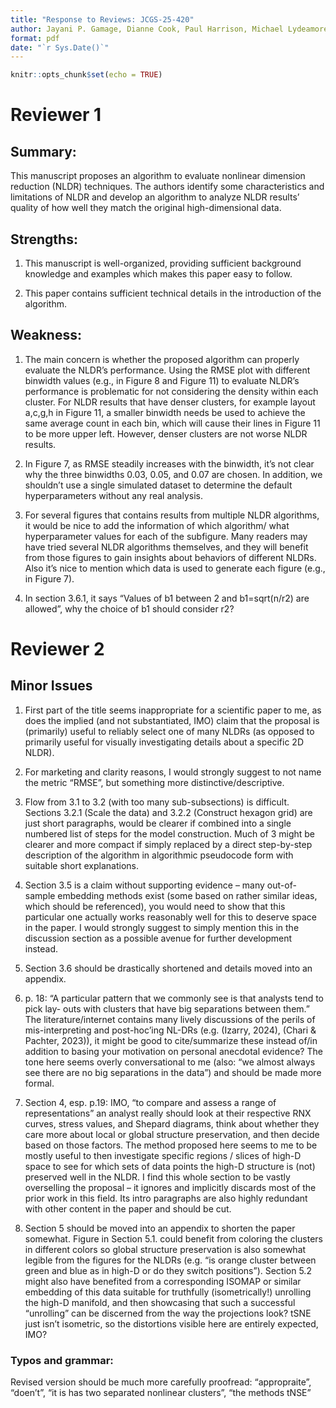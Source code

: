 ```yaml
---
title: "Response to Reviews: JCGS-25-420"
author: Jayani P. Gamage, Dianne Cook, Paul Harrison, Michael Lydeamore
format: pdf
date: "`r Sys.Date()`"
---
```


```r
knitr::opts_chunk$set(echo = TRUE)
```

# Reviewer 1

## Summary: 

This manuscript proposes an algorithm to evaluate nonlinear dimension reduction (NLDR) techniques. The authors identify some characteristics and limitations of NLDR and develop an algorithm to analyze NLDR results' quality of how well they match the original high-dimensional data.

## Strengths:

1. This manuscript is well-organized, providing sufficient background knowledge and examples which makes this paper easy to follow.

2. This paper contains sufficient technical details in the introduction of the algorithm.

## Weakness:

1. The main concern is whether the proposed algorithm can properly evaluate the NLDR's performance. Using the RMSE plot with different binwidth values (e.g., in Figure 8 and Figure 11) to evaluate NLDR's performance is problematic for not considering the density within each cluster. For NLDR results that have denser clusters, for example layout a,c,g,h in Figure 11, a smaller binwidth needs be used to achieve the same average count in each bin, which will cause their lines in Figure 11 to be more upper left. However, denser clusters are not worse NLDR results.

2. In Figure 7, as RMSE steadily increases with the binwidth, it's not clear why the three binwidths 0.03, 0.05, and 0.07 are chosen. In addition, we shouldn't use a single simulated dataset to determine the default hyperparameters without any real analysis.

3. For several figures that contains results from multiple NLDR algorithms, it would be nice to add the information of which algorithm/ what hyperparameter values for each of the subfigure. Many readers may have tried several NLDR algorithms themselves, and they will benefit from those figures to gain insights about behaviors of different NLDRs. Also it's nice to mention which data is used to generate each figure (e.g., in Figure 7).

4. In section 3.6.1, it says "Values of b1 between 2 and b1=sqrt(n/r2) are allowed", why the choice of b1 should consider r2?

# Reviewer 2

## Minor Issues

1. First part of the title seems inappropriate for a scientific paper to me, as does the implied (and not substantiated, IMO) claim that the proposal is (primarily) useful to reliably select one of many NLDRs (as opposed to primarily useful for visually investigating details about a specific 2D NLDR).

2. For marketing and clarity reasons, I would strongly suggest to not name the metric “RMSE”, but something more distinctive/descriptive.

3. Flow from 3.1 to 3.2 (with too many sub-subsections) is difficult. Sections 3.2.1 (Scale the data) and 3.2.2 (Construct hexagon grid) are just short paragraphs, would be clearer if combined into a single numbered list of steps for the model construction. Much of 3 might be clearer and more compact if simply replaced by a direct step-by-step description of the algorithm in algorithmic pseudocode form with suitable short explanations.

4. Section 3.5 is a claim without supporting evidence – many out-of-sample embedding methods exist (some based on rather similar ideas, which should be referenced), you would need to show that this particular one actually works reasonably well for this to deserve space in the paper. I would strongly suggest to simply mention this in the discussion section as a possible avenue for further development instead.

5. Section 3.6 should be drastically shortened and details moved into an appendix.

6. p. 18: “A particular pattern that we commonly see is that analysts tend to pick lay- outs with clusters that have big separations between them.” The literature/internet contains many lively discussions of the perils of mis-interpreting and post-hoc’ing NL-DRs (e.g. (Izarry, 2024), (Chari & Pachter, 2023)), it might be good to cite/summarize these instead of/in addition to basing your motivation on personal anecdotal evidence? The tone here seems overly conversational to me (also: “we almost always see there are no big separations in the data”) and should be made more formal.

7. Section 4, esp. p.19: IMO, “to compare and assess a range of representations” an analyst really should look at their respective RNX curves, stress values, and Shepard diagrams,
think about whether they care more about local or global structure preservation, and then decide based on those factors.
The method proposed here seems to me to be mostly useful to then investigate specific regions / slices of high-D space to see for which sets of data points the high-D structure
is (not) preserved well in the NLDR.
I find this whole section to be vastly overselling the proposal – it ignores and implicitly discards most of the prior work in this field. Its intro paragraphs are also highly redundant with other content in the paper and should be cut.

8. Section 5 should be moved into an appendix to shorten the paper somewhat. Figure in Section 5.1. could benefit from coloring the clusters in different colors so global structure preservation is also somewhat legible from the figures for the NLDRs (e.g. “is orange cluster between green and blue as in high-D or do they switch positions”). Section 5.2 might also have benefited from a corresponding ISOMAP or similar embedding of this data suitable for truthfully (isometrically!) unrolling the high-D manifold, and then showcasing that such a successful “unrolling” can be discerned from the way the projections look? tSNE just isn’t isometric, so the distortions visible here are entirely expected, IMO?

### Typos and grammar:

Revised version should be much more carefully proofread: “appropraite”, “doen’t”, “it is has two separated nonlinear clusters”, “the methods tNSE”
